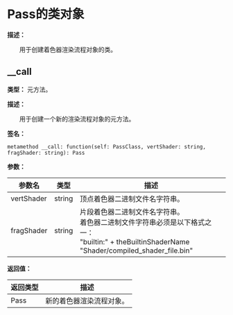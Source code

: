 # Pass的类对象

**描述：**

&emsp;&emsp;用于创建着色器渲染流程对象的类。

## __call

**类型：** 元方法。

**描述：**

&emsp;&emsp;用于创建一个新的渲染流程对象的元方法。

**签名：**
```tl
metamethod __call: function(self: PassClass, vertShader: string, fragShader: string): Pass
```

**参数：**

| 参数名 | 类型 | 描述 |
| --- | --- | --- |
| vertShader | string | 顶点着色器二进制文件名字符串。 |
| fragShader | string | 片段着色器二进制文件名字符串。<br/>着色器二进制文件字符串必须是以下格式之一：<br/>	"builtin:" + theBuiltinShaderName<br/>	"Shader/compiled_shader_file.bin" |

**返回值：**

| 返回类型 | 描述 |
| --- | --- |
| Pass | 新的着色器渲染流程对象。 |